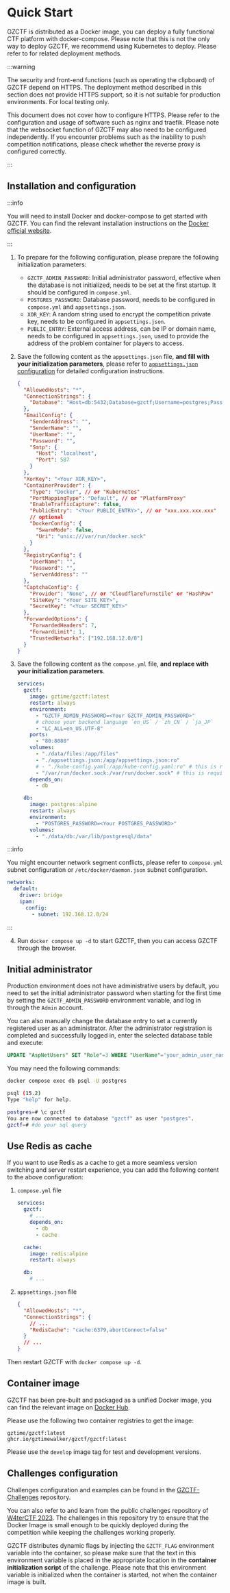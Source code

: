 # Quick Start

GZCTF is distributed as a Docker image, you can deploy a fully functional CTF platform with docker-compose. Please note that this is not the only way to deploy GZCTF, we recommend using Kubernetes to deploy. Please refer to for related deployment methods.

:::warning

The security and front-end functions (such as operating the clipboard) of GZCTF depend on HTTPS. The deployment method described in this section does not provide HTTPS support, so it is not suitable for production environments. For local testing only.

This document does not cover how to configure HTTPS. Please refer to the configuration and usage of software such as nginx and traefik. Please note that the websocket function of GZCTF may also need to be configured independently. If you encounter problems such as the inability to push competition notifications, please check whether the reverse proxy is configured correctly.

:::

## Installation and configuration

:::info

You will need to install Docker and docker-compose to get started with GZCTF. You can find the relevant installation instructions on the [Docker official website](https://docs.docker.com/engine/install/).

:::

1. To prepare for the following configuration, please prepare the following initialization parameters:

   - `GZCTF_ADMIN_PASSWORD`: Initial administrator password, effective when the database is not initialized, needs to be set at the first startup. It should be configured in `compose.yml`.
   - `POSTGRES_PASSWORD`: Database password, needs to be configured in `compose.yml` and `appsettings.json`.
   - `XOR_KEY`: A random string used to encrypt the competition private key, needs to be configured in `appsettings.json`.
   - `PUBLIC_ENTRY`: External access address, can be IP or domain name, needs to be configured in `appsettings.json`, used to provide the address of the problem container for players to access.

2. Save the following content as the `appsettings.json` file, **and fill with your initialization parameters**, please refer to [`appsettings.json` configuration](/config/appsettings) for detailed configuration instructions.

   ```json
   {
     "AllowedHosts": "*",
     "ConnectionStrings": {
       "Database": "Host=db:5432;Database=gzctf;Username=postgres;Password=<Your POSTGRES_PASSWORD>"
     },
     "EmailConfig": {
       "SenderAddress": "",
       "SenderName": "",
       "UserName": "",
       "Password": "",
       "Smtp": {
         "Host": "localhost",
         "Port": 587
       }
     },
     "XorKey": "<Your XOR_KEY>",
     "ContainerProvider": {
       "Type": "Docker", // or "Kubernetes"
       "PortMappingType": "Default", // or "PlatformProxy"
       "EnableTrafficCapture": false,
       "PublicEntry": "<Your PUBLIC_ENTRY>", // or "xxx.xxx.xxx.xxx"
       // optional
       "DockerConfig": {
         "SwarmMode": false,
         "Uri": "unix:///var/run/docker.sock"
       }
     },
     "RegistryConfig": {
       "UserName": "",
       "Password": "",
       "ServerAddress": ""
     },
     "CaptchaConfig": {
       "Provider": "None", // or "CloudflareTurnstile" or "HashPow"
       "SiteKey": "<Your SITE_KEY>",
       "SecretKey": "<Your SECRET_KEY>"
     },
     "ForwardedOptions": {
       "ForwardedHeaders": 7,
       "ForwardLimit": 1,
       "TrustedNetworks": ["192.168.12.0/8"]
     }
   }
   ```

3. Save the following content as the `compose.yml` file, **and replace with your initialization parameters**.

   ```yml
   services:
     gzctf:
       image: gztime/gzctf:latest
       restart: always
       environment:
         - "GZCTF_ADMIN_PASSWORD=<Your GZCTF_ADMIN_PASSWORD>"
         # choose your backend language `en_US` / `zh_CN` / `ja_JP`
         - "LC_ALL=en_US.UTF-8"
       ports:
         - "80:8080"
       volumes:
         - "./data/files:/app/files"
         - "./appsettings.json:/app/appsettings.json:ro"
         # - "./kube-config.yaml:/app/kube-config.yaml:ro" # this is required for k8s deployment
         - "/var/run/docker.sock:/var/run/docker.sock" # this is required for docker deployment
       depends_on:
         - db

     db:
       image: postgres:alpine
       restart: always
       environment:
         - "POSTGRES_PASSWORD=<Your POSTGRES_PASSWORD>"
       volumes:
         - "./data/db:/var/lib/postgresql/data"
   ```

:::info

You might encounter network segment conflicts, please refer to `compose.yml` subnet configuration or `/etc/docker/daemon.json` subnet configuration.

```yaml
networks:
  default:
    driver: bridge
    ipam:
      config:
        - subnet: 192.168.12.0/24
```

:::

4. Run `docker compose up -d` to start GZCTF, then you can access GZCTF through the browser.

## Initial administrator

Production environment does not have administrative users by default, you need to set the initial administrator password when starting for the first time by setting the `GZCTF_ADMIN_PASSWORD` environment variable, and log in through the `Admin` account.

You can also manually change the database entry to set a currently registered user as an administrator. After the administrator registration is completed and successfully logged in, enter the selected database table and execute:

```sql
UPDATE "AspNetUsers" SET "Role"=3 WHERE "UserName"='your_admin_user_name';
```

You may need the following commands:

```bash
docker compose exec db psql -U postgres
```

```bash
psql (15.2)
Type "help" for help.

postgres=# \c gzctf
You are now connected to database "gzctf" as user "postgres".
gzctf=# #do your sql query
```

## Use Redis as cache

If you want to use Redis as a cache to get a more seamless version switching and server restart experience, you can add the following content to the above configuration:

1. `compose.yml` file

   ```yaml
   services:
     gzctf:
       # ...
       depends_on:
         - db
         - cache

     cache:
       image: redis:alpine
       restart: always

     db:
       # ...
   ```

2. `appsettings.json` file

   ```json
   {
     "AllowedHosts": "*",
     "ConnectionStrings": {
       // ...
       "RedisCache": "cache:6379,abortConnect=false"
     }
     // ...
   }
   ```

Then restart GZCTF with `docker compose up -d`.

## Container image

GZCTF has been pre-built and packaged as a unified Docker image, you can find the relevant image on [Docker Hub](https://hub.docker.com/r/gztime/gzctf).

Please use the following two container registries to get the image:

```
gztime/gzctf:latest
ghcr.io/gztimewalker/gzctf/gzctf:latest
```

Please use the `develop` image tag for test and development versions.

## Challenges configuration

Challenges configuration and examples can be found in the [GZCTF-Challenges](https://github.com/GZTimeWalker/GZCTF-Challenges) repository.

You can also refer to and learn from the public challenges repository of [W4terCTF 2023](https://github.com/W4terDr0p/W4terCTF-2023). The challenges in this repository try to ensure that the Docker Image is small enough to be quickly deployed during the competition while keeping the challenges working properly.

GZCTF distributes dynamic flags by injecting the `GZCTF_FLAG` environment variable into the container, so please make sure that the text in this environment variable is placed in the appropriate location in the **container initialization script** of the challenge. Please note that this environment variable is initialized when the container is started, not when the container image is built.
